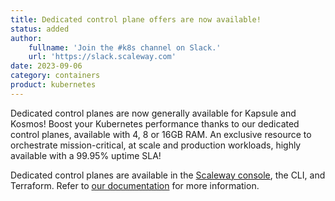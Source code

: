 ```yaml
---
title: Dedicated control plane offers are now available!
status: added
author:
    fullname: 'Join the #k8s channel on Slack.'
    url: 'https://slack.scaleway.com'
date: 2023-09-06
category: containers
product: kubernetes
---
```


Dedicated control planes are now generally available for Kapsule and Kosmos! Boost your Kubernetes performance thanks to our dedicated control planes, available with 4, 8 or 16GB RAM. An exclusive resource to orchestrate mission-critical, at scale and production workloads, highly available with a 99.95% uptime SLA! 

Dedicated control planes are available in the [Scaleway console](https://console.scaleway.com/), the CLI, and Terraform. Refer to [our documentation](/kubernetes-dedicated-control-plane/) for more information.

